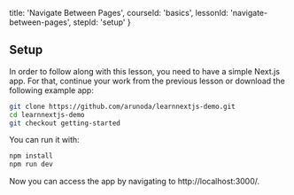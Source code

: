 
  title: 'Navigate Between Pages',
  courseId: 'basics',
  lessonId: 'navigate-between-pages',
  stepId: 'setup'
}

## Setup

In order to follow along with this lesson, you need to have a simple Next.js app. For that, continue your work from the previous lesson or download the following example app:

```bash
git clone https://github.com/arunoda/learnnextjs-demo.git
cd learnnextjs-demo
git checkout getting-started
```

You can run it with:

```bash
npm install
npm run dev
```

Now you can access the app by navigating to http://localhost:3000/.

